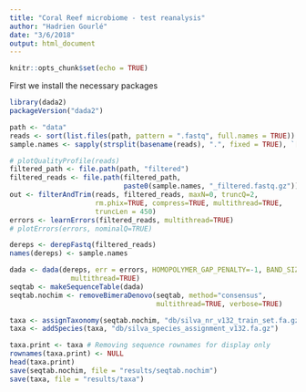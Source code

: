 ```yaml
---
title: "Coral Reef microbiome - test reanalysis"
author: "Hadrien Gourlé"
date: "3/6/2018"
output: html_document
---
```


```r
knitr::opts_chunk$set(echo = TRUE)
```

First we install the necessary packages

```r
library(dada2)
packageVersion("dada2")
```

```r
path <- "data"
reads <- sort(list.files(path, pattern = ".fastq", full.names = TRUE))
sample.names <- sapply(strsplit(basename(reads), ".", fixed = TRUE), `[`, 1)
```

```r
# plotQualityProfile(reads)
filtered_path <- file.path(path, "filtered")
filtered_reads <- file.path(filtered_path,
                            paste0(sample.names, "_filtered.fastq.gz"))
out <- filterAndTrim(reads, filtered_reads, maxN=0, truncQ=2,
                     rm.phix=TRUE, compress=TRUE, multithread=TRUE,
                     truncLen = 450)
errors <- learnErrors(filtered_reads, multithread=TRUE)
# plotErrors(errors, nominalQ=TRUE)
```

```r
dereps <- derepFastq(filtered_reads)
names(dereps) <- sample.names
```

```r
dada <- dada(dereps, err = errors, HOMOPOLYMER_GAP_PENALTY=-1, BAND_SIZE=32,
               multithread=TRUE)
seqtab <- makeSequenceTable(dada)
seqtab.nochim <- removeBimeraDenovo(seqtab, method="consensus",
                                    multithread=TRUE, verbose=TRUE)
```

```r
taxa <- assignTaxonomy(seqtab.nochim, "db/silva_nr_v132_train_set.fa.gz", multithread=TRUE)
taxa <- addSpecies(taxa, "db/silva_species_assignment_v132.fa.gz")
```

```r
taxa.print <- taxa # Removing sequence rownames for display only
rownames(taxa.print) <- NULL
head(taxa.print)
save(seqtab.nochim, file = "results/seqtab.nochim")
save(taxa, file = "results/taxa")
```

